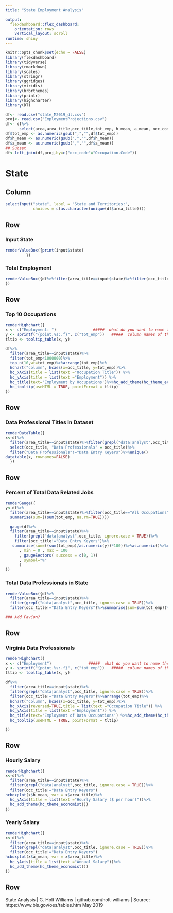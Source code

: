 ```yaml
---
title: "State Employment Analysis"

output: 
  flexdashboard::flex_dashboard:
    orientation: rows
    vertical_layout: scroll
runtime: shiny    
---
```


```r
knitr::opts_chunk$set(echo = FALSE)
library(flexdashboard)
library(tidyverse)
library(rmarkdown)
library(scales)
library(stringr)
library(ggridges)
library(viridis)
library(hrbrthemes)
library(printr)
library(highcharter)
library(DT)

```

```r
df<- read.csv("state_M2019_dl.csv")
proj<- read.csv("EmploymentProjections.csv")
df<- df%>%
      select(area,area_title,occ_title,tot_emp, h_mean, a_mean, occ_code)
df$tot_emp <- as.numeric(gsub(",","",df$tot_emp))
df$h_mean <- as.numeric(gsub(",","",df$h_mean))
df$a_mean <- as.numeric(gsub(",","",df$a_mean))
## Subset
df<-left_join(df,proj,by=c("occ_code"="Occupation.Code"))

```

State
=====================================

Column {.sidebar}
-------------------------------------

```r
selectInput("state", label = "State and Territories:",
            choices = c(as.character(unique(df$area_title))))

```



Row {data-height=100}
-------------------------------------


### Input State
```r
renderValueBox({print(input$state)
         })

```


### Total Employment
```r
renderValueBox({df%>%filter(area_title==input$state)%>%filter(occ_title=="All Occupations")%>%select(tot_emp)%>%as.numeric()%>%comma()
})
```

Row {data-height=500}
-------------------------------------

### Top 10 Occupations
```r
renderHighchart({
x <- c("Employment: ")                #####  what do you want to name the values
y <- sprintf("{point.%s:.f}", c("tot_emp"))   #####  column names of the values & formatting to cut off at 2 decimal places
tltip <- tooltip_table(x, y)

df%>%
  filter(area_title==input$state)%>%
  filter(tot_emp<1000000)%>%
  top_n(10,wt=tot_emp)%>%arrange(tot_emp)%>%
  hchart("column", hcaes(x=occ_title, y=tot_emp))%>% 
  hc_xAxis(title = list(text ="Occupation Title")) %>%
  hc_yAxis(title = list(text ="Employment")) %>%
  hc_title(text='Employment by Occupations')%>%hc_add_theme(hc_theme_economist()) %>%
  hc_tooltip(useHTML = TRUE, pointFormat = tltip)
})

```



Row {data-height=520}
-------------------------------------

### Data Professional Titles in Dataset

```r
renderDataTable({
x<-df%>%
  filter(area_title==input$state)%>%filter(grepl("data|analyst",occ_title, ignore.case = TRUE))%>%
  select(occ_title, "Data Professionals" = occ_title)%>%
  filter("Data Professionals"!="Data Entry Keyers")%>%unique()
datatable(x, rownames=FALSE)
  })

```


Row {data-height=140}
-------------------------------------

### Percent of Total Data Related Jobs
```r
renderGauge({
y<-df%>%
  filter(area_title==input$state)%>%filter(occ_title=="All Occupations")%>%
  summarise(sum=((sum(tot_emp, na.rm=TRUE))))

  gauge(df%>%
  filter(area_title==input$state)%>%
    filter(grepl("data|analyst",occ_title, ignore.case = TRUE))%>%
    filter(occ_title!="Data Entry Keyers")%>%
   summarise(sum=((sum(tot_emp)/as.numeric(y))*100))%>%as.numeric()%>%round(digits=2)
      , min = 0 , max = 100
      , gaugeSectors( success = c(0, 1))
      , symbol="%"
      )
})
```



### Total Data Professionals in State

```r
renderValueBox({df%>%
  filter(area_title==input$state)%>%
  filter(grepl("data|analyst",occ_title, ignore.case = TRUE))%>%
  filter(occ_title!="Data Entry Keyers")%>%summarise(sum=sum(tot_emp))%>%as.numeric()%>%comma()})

### Add FavCon?
```


Row {data-height=500}
-------------------------------------

### Virginia Data Professionals
```r
renderHighchart({
x <- c("Employment")                #####  what do you want to name the values
y <- sprintf("{point.%s:.f}", c("tot_emp"))   #####  column names of the values & formatting to cut off at 2 decimal places
tltip <- tooltip_table(x, y)   

df%>%
  filter(area_title==input$state)%>%
  filter(grepl("data|analyst",occ_title, ignore.case = TRUE))%>%
  filter(occ_title!="Data Entry Keyers")%>%arrange(tot_emp)%>%
  hchart("column", hcaes(x=occ_title, y=tot_emp))%>% 
  hc_xAxis(reversed=TRUE,title = list(text ="Occupation Title")) %>%
  hc_yAxis(title = list(text ="Employment")) %>%
  hc_title(text='Employment of Data Occupations') %>%hc_add_theme(hc_theme_economist())%>%
  hc_tooltip(useHTML = TRUE, pointFormat = tltip)

})
```



Row {data-height=500, .tabset}
-------------------------------------
### Hourly Salary

```r
renderHighchart({
x<-df%>%
  filter(area_title==input$state)%>%
  filter(grepl("data|analyst",occ_title, ignore.case = TRUE))%>%
  filter(occ_title!="Data Entry Keyers")
hcboxplot(x$h_mean, var = x$area_title)%>% 
  hc_yAxis(title = list(text ="Hourly Salary ($ per hour)"))%>%
  hc_add_theme(hc_theme_economist())
})    
```

### Yearly Salary

```r
renderHighchart({
x<-df%>%
  filter(area_title==input$state)%>%
  filter(grepl("data|analyst",occ_title, ignore.case = TRUE))%>%
  filter(occ_title!="Data Entry Keyers")
hcboxplot(x$a_mean, var = x$area_title)%>% 
  hc_yAxis(title = list(text ="Annual Salary"))%>%
  hc_add_theme(hc_theme_economist())       
})
```

Row {data-height=20}
-------------------------------------

<div class="footer">
  <p> State Analysis | G. Holt Williams | github.com/holt-williams | Source: https://www.bls.gov/oes/tables.htm May 2019 </p>
</div>

